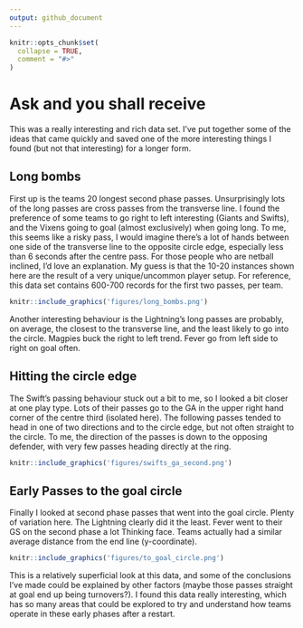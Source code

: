 ```yaml
---
output: github_document
---
```


<!-- README.md is generated from README.Rmd. Please edit that file -->

```r
knitr::opts_chunk$set(
  collapse = TRUE,
  comment = "#>"
)

```

# Ask and you shall receive

This was a really interesting and rich data set. I've put together some of the ideas that came quickly and saved one of the more interesting things I found (but not that interesting) for a longer form.

## Long bombs

First up is the teams 20 longest second phase passes. Unsurprisingly lots of the long passes are cross passes from the transverse line. I found the preference of some teams to go right to left interesting (Giants and Swifts), and the Vixens going to goal (almost exclusively) when going long. To me, this seems like a risky pass, I would imagine there's a lot of hands between one side of the transverse line to the opposite circle edge, especially less than 6 seconds after the centre pass. For those people who are netball inclined, I'd love an explanation. My guess is that the 10-20 instances shown here are the result of a very unique/uncommon player setup. For reference, this data set contains 600-700 records for the first two passes, per team.

```r
knitr::include_graphics('figures/long_bombs.png')
```
  
Another interesting behaviour is the Lightning's long passes are probably, on average, the closest to the transverse line, and the least likely to go into the circle. Magpies buck the right to left trend. Fever go from left side to right on goal often.

## Hitting the circle edge

The Swift's passing behaviour stuck out a bit to me, so I looked a bit closer at one play type. Lots of their passes go to the GA in the upper right hand corner of the centre third (isolated here). The following passes tended to head in one of two directions and to the circle edge, but not often straight to the circle. To me, the direction of the passes is down to the opposing defender, with very few passes heading directly at the ring.

```r
knitr::include_graphics('figures/swifts_ga_second.png')
```

## Early Passes to the goal circle

Finally I looked at second phase passes that went into the goal circle. Plenty of variation here. The Lightning clearly did it the least. Fever went to their GS on the second phase a lot Thinking face. Teams actually had a similar average distance from the end line (y-coordinate).  

```r
knitr::include_graphics('figures/to_goal_circle.png')
```
  
This is a relatively superficial look at this data, and some of the conclusions I've made could be explained by other factors (maybe those passes straight at goal end up being turnovers?). I found this data really interesting, which has so many areas that could be explored to try and understand how teams operate in these early phases after a restart.

